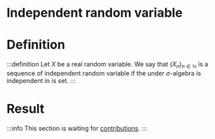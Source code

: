 # Independent random variable

# Definition

:::definition
Let $X$ be a real random variable. We say that $(X_n)_{n \in \mathbb{N}}$ is a sequence of independent random variable if the under $\sigma$-algebra is independent in is set.
:::

# Result

:::info
This section is waiting for [contributions](/contributing).
:::